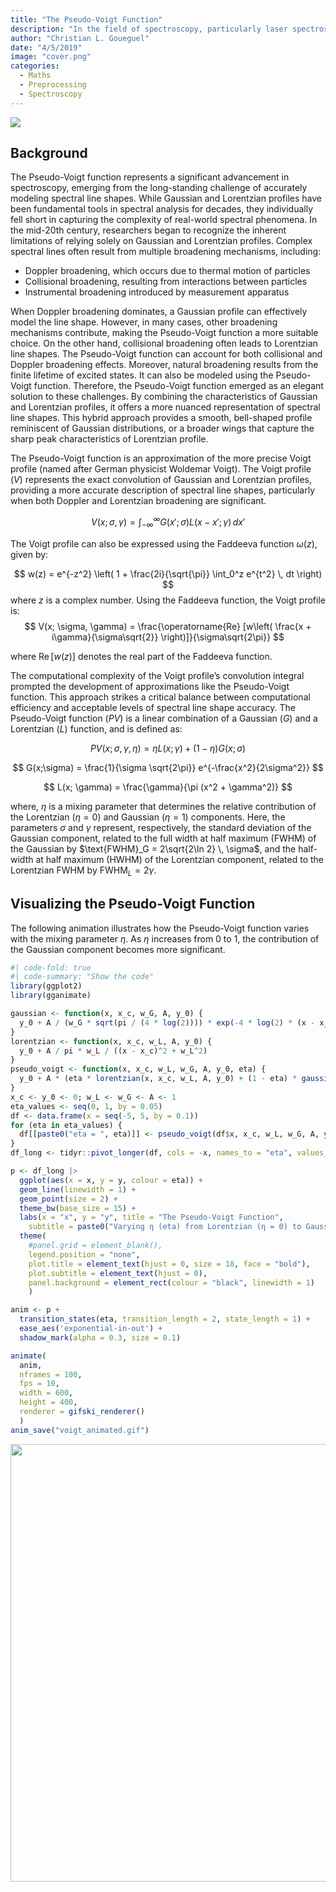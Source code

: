 ```yaml
---
title: "The Pseudo-Voigt Function"
description: "In the field of spectroscopy, particularly laser spectroscopy, accurately modeling spectral line shapes is crucial for extracting valuable information about the physical and chemical properties of matter. One such function is the Pseudo-Voigt function which is a versatile tool that combines the best aspects of two fundamental line shapes: Gaussian and Lorentzian profiles."
author: "Christian L. Goueguel"
date: "4/5/2019"
image: "cover.png"
categories:
  - Maths
  - Preprocessing
  - Spectroscopy
---
```


::: justified
![](cover.png){fig-align="center"}

## Background

The Pseudo-Voigt function represents a significant advancement in spectroscopy, emerging from the long-standing challenge of accurately modeling spectral line shapes. While Gaussian and Lorentzian profiles have been fundamental tools in spectral analysis for decades, they individually fell short in capturing the complexity of real-world spectral phenomena. In the mid-20th century, researchers began to recognize the inherent limitations of relying solely on Gaussian and Lorentzian profiles. Complex spectral lines often result from multiple broadening mechanisms, including:

-   Doppler broadening, which occurs due to thermal motion of particles
-   Collisional broadening, resulting from interactions between particles
-   Instrumental broadening introduced by measurement apparatus

When Doppler broadening dominates, a Gaussian profile can effectively model the line shape. However, in many cases, other broadening mechanisms contribute, making the Pseudo-Voigt function a more suitable choice. On the other hand, collisional broadening often leads to Lorentzian line shapes. The Pseudo-Voigt function can account for both collisional and Doppler broadening effects. Moreover, natural broadening results from the finite lifetime of excited states. It can also be modeled using the Pseudo-Voigt function. Therefore, the Pseudo-Voigt function emerged as an elegant solution to these challenges. By combining the characteristics of Gaussian and Lorentzian profiles, it offers a more nuanced representation of spectral line shapes. This hybrid approach provides a smooth, bell-shaped profile reminiscent of Gaussian distributions, or a broader wings that capture the sharp peak characteristics of Lorentzian profile.

The Pseudo-Voigt function is an approximation of the more precise Voigt profile (named after German physicist Woldemar Voigt). The Voigt profile ($V$) represents the exact convolution of Gaussian and Lorentzian profiles, providing a more accurate description of spectral line shapes, particularly when both Doppler and Lorentzian broadening are significant.

$$
V(x;\sigma,\gamma) = \int_{-\infty}^{\infty} G(x';\sigma) L(x - x';\gamma) \, dx'
$$

The Voigt profile can also be expressed using the Faddeeva function $\omega(z)$, given by:

$$
w(z) = e^{-z^2} \left( 1 + \frac{2i}{\sqrt{\pi}} \int_0^z e^{t^2} \, dt \right)
$$ where $z$ is a complex number. Using the Faddeeva function, the Voigt profile is: $$
V(x; \sigma, \gamma) = \frac{\operatorname{Re} [w\left( \frac{x + i\gamma}{\sigma\sqrt{2}} \right)]}{\sigma\sqrt{2\pi}}
$$

where $\operatorname{Re}[w(z)]$ denotes the real part of the Faddeeva function.

The computational complexity of the Voigt profile's convolution integral prompted the development of approximations like the Pseudo-Voigt function. This approach strikes a critical balance between computational efficiency and acceptable levels of spectral line shape accuracy. The Pseudo-Voigt function ($PV$) is a linear combination of a Gaussian ($G$) and a Lorentzian ($L$) function, and is defined as:

$$
PV(x;\sigma,\gamma,\eta) = ηL(x;\gamma) + (1-η)G(x;\sigma)
$$

$$
G(x;\sigma) = \frac{1}{\sigma \sqrt{2\pi}} e^{-\frac{x^2}{2\sigma^2}}
$$

$$
L(x; \gamma) = \frac{\gamma}{\pi (x^2 + \gamma^2)}
$$

where, $\eta$ is a mixing parameter that determines the relative contribution of the Lorentzian ($\eta = 0$) and Gaussian ($\eta = 1$) components. Here, the parameters $\sigma$ and $\gamma$ represent, respectively, the standard deviation of the Gaussian component, related to the full width at half maximum (FWHM) of the Gaussian by $\text{FWHM}_G = 2\sqrt{2\ln 2} \, \sigma$, and the half-width at half maximum (HWHM) of the Lorentzian component, related to the Lorentzian FWHM by $\text{FWHM}_L = 2\gamma$.

## Visualizing the Pseudo-Voigt Function

The following animation illustrates how the Pseudo-Voigt function varies with the mixing parameter $\eta$. As $\eta$ increases from 0 to 1, the contribution of the Gaussian component becomes more significant.

```r
#| code-fold: true
#| code-summary: "Show the code"
library(ggplot2)
library(gganimate)

gaussian <- function(x, x_c, w_G, A, y_0) {
  y_0 + A / (w_G * sqrt(pi / (4 * log(2)))) * exp(-4 * log(2) * (x - x_c)^2 / w_G^2)
}
lorentzian <- function(x, x_c, w_L, A, y_0) {
  y_0 + A / pi * w_L / ((x - x_c)^2 + w_L^2)
}
pseudo_voigt <- function(x, x_c, w_L, w_G, A, y_0, eta) {
  y_0 + A * (eta * lorentzian(x, x_c, w_L, A, y_0) + (1 - eta) * gaussian(x, x_c, w_G, A, y_0))
}
x_c <- y_0 <- 0; w_L <- w_G <- A <- 1
eta_values <- seq(0, 1, by = 0.05)
df <- data.frame(x = seq(-5, 5, by = 0.1))
for (eta in eta_values) {
  df[[paste0("eta = ", eta)]] <- pseudo_voigt(df$x, x_c, w_L, w_G, A, y_0, eta)
}
df_long <- tidyr::pivot_longer(df, cols = -x, names_to = "eta", values_to = "y")

p <- df_long |> 
  ggplot(aes(x = x, y = y, colour = eta)) +
  geom_line(linewidth = 1) +
  geom_point(size = 2) +
  theme_bw(base_size = 15) +
  labs(x = "x", y = "y", title = "The Pseudo-Voigt Function",
    subtitle = paste0("Varying η (eta) from Lorentzian (η = 0) to Gaussian (η = 1): ", "{closest_state}")) +
  theme(
    #panel.grid = element_blank(), 
    legend.position = "none",
    plot.title = element_text(hjust = 0, size = 18, face = "bold"),
    plot.subtitle = element_text(hjust = 0),
    panel.background = element_rect(colour = "black", linewidth = 1)
    )

anim <- p +
  transition_states(eta, transition_length = 2, state_length = 1) +
  ease_aes('exponential-in-out') +
  shadow_mark(alpha = 0.3, size = 0.1)

animate(
  anim, 
  nframes = 100, 
  fps = 10, 
  width = 600, 
  height = 400, 
  renderer = gifski_renderer()
  )
anim_save("voigt_animated.gif")
```

![](voigt_animated.gif){fig-align="center" width="700"}
:::
